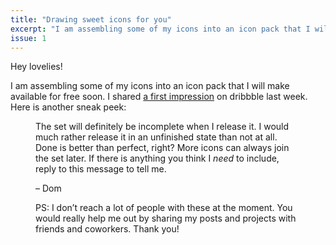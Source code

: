 ```yaml
---
title: "Drawing sweet icons for you"
excerpt: "I am assembling some of my icons into an icon pack that I will make available for free soon."
issue: 1
---
```


Hey lovelies!

I am assembling some of my icons into an icon pack that I will make available for free soon. I shared [a first impression](https://dribbble.com/shots/7099484-Lovely-icons) on dribbble last week. Here is another sneak peek:

<Figure
  alt="A set of  icons, including a helmet, microphone, smartphone, and calendar."
  src="/assets/newsletters/drawing-sweet-icons-for-you/preview.png"
/>

The set will definitely be incomplete when I release it. I would much rather release it in an unfinished state than not at all. Done is better than perfect, right? More icons can always join the set later. If there is anything you think I _need_ to include, reply to this message to tell me.

– Dom

 PS: I don’t reach a lot of people with these at the moment. You would really help me out by sharing my posts and projects with friends and coworkers. Thank you!
